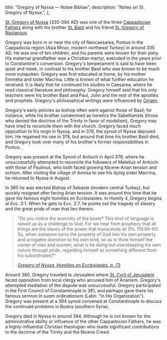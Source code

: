   title: "Gregory of Nyssa — Notae Bibliae",
  description: "Notes on St. Gregory of Nyssa.",
};

<Initial text="Gregory of Nyssa"/>

[St. Gregory of Nyssa](/glossary/names#gregory) (335–394 AD) was one of the three [Cappadocian Fathers](/people/saints/cappadocian-fathers) along with his brother [St. Basil](/people/saints/cappadocian-fathers/basil-the-great) and his friend [St. Gregory of Nazianzus](/people/saints/cappadocian-fathers/gregory-of-nazianzus).

Gregory was born in or near the city of Neocaesarea, Pontus in the Cappadocia region (Asia Minor, modern northeast Turkey) in around 335 AD. He was one of ten children, and his parents were known for their piety. His maternal grandfather was a Christian martyr, executed in the years prior to Constantine's conversion. Gregory's temperament is said to have been quiet and meek, in contrast to his brother Basil who was known to be much more outspoken. Gregory was first educated at home, by his mother Emmelia and sister Macrina. Little is known of what further education he received. It is likely that he continued his studies in Caesarea, where he read classical literature and philosophy. Gregory himself said that his only teachers were his brother Basil and Paul, John and the rest of the apostles and prophets. Gregory's philosophical writings were influenced by [Origen](/people/scholars/origen).

Gregory's early policies as bishop often went against those of Basil; for instance, while his brother condemned as heretics the Sabellianists (those who denied the doctrine of the Trinity in favor of modalism), Gregory may have tried to reconcile them with the church. Gregory faced much opposition to his reign in Nyssa, and in 376, the synod of Nyssa deposed him. He regained his see in 378, but around that time his brother Basil died, and Gregory took over many of his brother's former responsibilities in Pontus.

Gregory was present at the Synod of Antioch in April 379, where he unsuccessfully attempted to reconcile the followers of Meletius of Antioch with those of Paulinus, who both faced growing Nicene-Arian tension and schism. After visiting the village of Annisa to see his dying sister Macrina, he returned to Nyssa in August.

In 380 he was elected Bishop of Sebaste (modern central Turkey), but quickly resigned after facing Arian tension. It was around this time that he gave his famous eight homilies on Ecclesiastes. In Homily 4, Gregory begins at Ecc. 2:1. When he gets to Ecc. 2:7, he points out the tragedy of slavery and the great pride of man that lies therein.

> "Do you notice the enormity of the boast? This kind of language is raised up as a challenge to God. For we hear from prophecy that all things are the slaves of the power that transcends all (Ps. 119:90-91). So, when someone turns the property of God into his own property and arrogates dominion to his own kind, so as to think himself the owner of men and women, what is he doing but overstepping his own nature through pride, regarding himself as something different from his subordinates?"
>
> <cite>[Gregory of Nyssa, *Homilies on Ecclesiastes*, p. 73](https://isidore.co/CalibreLibrary/Gregory%20of%20Nyssa,%20St_/Homilies%20on%20Ecclesiastes%20%5B1_1%20-%203_13%5D_%20An%20English%20Version%20with%20Supporting%20Studies%20%288846%29/Homilies%20on%20Ecclesiastes%20%5b1_1%20-%203_13%5d_%20An%20-%20Gregory%20of%20Nyssa,%20St_.pdf)</cite>

Around 380, Gregory traveled to Jerusalem where [St. Cyril of Jerusalem](/people/saints/greek-fathers/cyril-of-jerusalem) faced opposition from local clergy who accused him of Arianism. Gregory's attempted mediation of the dispute was unsuccessful. Gregory participated in the First Council of Constantinople in 381, and perhaps gave there his famous sermon *In suam ordinationem* (Latin: "In His Organization"). Gregory was present at a 394 synod convened at Constantinople to discuss the continued problems in Bostra (southern Syria).

Gregory died in Nyssa in around 394. Although he is not known for the administrative ability or influence of the other Cappadocian Fathers, he was a highly-influential Christian theologian who made significant contributions to the doctrine of the Trinity and the Nicene Creed.
